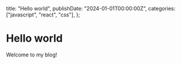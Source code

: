  title: "Hello world",
  publishDate: "2024-01-01T00:00:00Z",
  categories: ["javascript", "react", "css"],
};

# Hello world

Welcome to my blog!
